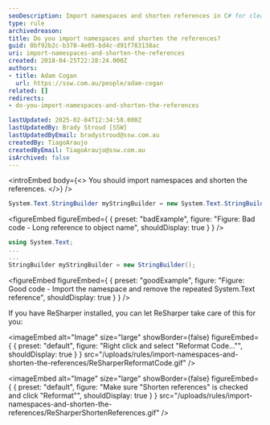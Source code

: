 ```yaml
---
seoDescription: Import namespaces and shorten references in C# for cleaner, more readable code.
type: rule
archivedreason:
title: Do you import namespaces and shorten the references?
guid: 0bf92b2c-b378-4e05-bd4c-d91f783138ac
uri: import-namespaces-and-shorten-the-references
created: 2018-04-25T22:28:24.000Z
authors:
- title: Adam Cogan
  url: https://ssw.com.au/people/adam-cogan
related: []
redirects:
- do-you-import-namespaces-and-shorten-the-references

lastUpdated: 2025-02-04T12:34:58.000Z
lastUpdatedBy: Brady Stroud [SSW]
lastUpdatedByEmail: bradystroud@ssw.com.au
createdBy: TiagoAraujo
createdByEmail: TiagoAraujo@ssw.com.au
isArchived: false
---
```


<introEmbed
  body={<>
You should import namespaces and shorten the references.
  </>}
/>
``` cs
System.Text.StringBuilder myStringBuilder = new System.Text.StringBuilder();
```
<figureEmbed figureEmbed={ {
  preset: "badExample",
  figure: "Figure: Bad code - Long reference to object name",
  shouldDisplay: true
} } />


``` cs
using System.Text;
...
...
StringBuilder myStringBuilder = new StringBuilder();
```
<figureEmbed figureEmbed={ {
  preset: "goodExample",
  figure: "Figure: Good code - Import the namespace and remove the repeated System.Text reference",
  shouldDisplay: true
} } />


If you have ReSharper installed, you can let ReSharper take care of this for you:


<imageEmbed
  alt="Image"
  size="large"
  showBorder={false}
  figureEmbed={ {
    preset: "default",
    figure: "Right click and select \"Reformat Code...\"",
    shouldDisplay: true
  } }
  src="/uploads/rules/import-namespaces-and-shorten-the-references/ReSharperReformatCode.gif"
/>


<imageEmbed
  alt="Image"
  size="large"
  showBorder={false}
  figureEmbed={ {
    preset: "default",
    figure: "Make sure \"Shorten references\" is checked and click \"Reformat\"",
    shouldDisplay: true
  } }
  src="/uploads/rules/import-namespaces-and-shorten-the-references/ReSharperShortenReferences.gif"
/>
